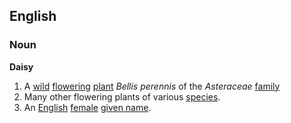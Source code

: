 ==English==
===Noun===
'''Daisy'''
{{wikipedia}}
# A [[wild]] [[flower]]ing [[plant]] ''Bellis perennis'' of the ''Asteraceae'' [[family]]
# Many other flowering plants of various [[species]].
# An [[English]] [[female]] [[given name]].